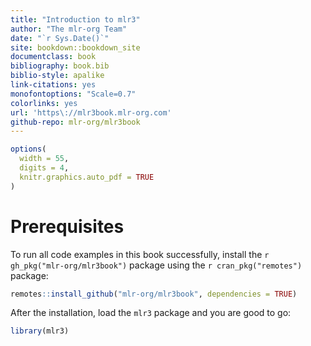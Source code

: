 ```yaml
---
title: "Introduction to mlr3"
author: "The mlr-org Team"
date: "`r Sys.Date()`"
site: bookdown::bookdown_site
documentclass: book
bibliography: book.bib
biblio-style: apalike
link-citations: yes
monofontoptions: "Scale=0.7"
colorlinks: yes
url: 'https\://mlr3book.mlr-org.com'
github-repo: mlr-org/mlr3book
---
```


```r
options(
  width = 55,
  digits = 4,
  knitr.graphics.auto_pdf = TRUE
)
```

# Prerequisites

To run all code examples in this book successfully, install the `r gh_pkg("mlr-org/mlr3book")` package using the `r cran_pkg("remotes")` package:

```r
remotes::install_github("mlr-org/mlr3book", dependencies = TRUE)
```

After the installation, load the `mlr3` package and you are good to go:

```r
library(mlr3)
```
